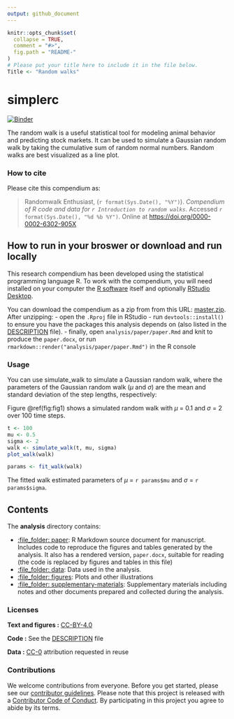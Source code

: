 ```yaml
---
output: github_document
---
```


<!-- README.md is generated from README.Rmd. Please edit that file -->

```r
knitr::opts_chunk$set(
  collapse = TRUE,
  comment = "#>",
  fig.path = "README-"
)
# Please put your title here to include it in the file below.
Title <- "Random walks"
```


# simplerc

[![Binder](https://mybinder.org/badge_logo.svg)](https://mybinder.org/v2/gh///master?urlpath=rstudio)

The random walk is a useful statistical tool for modeling animal behavior and predicting stock markets. It can be used to
simulate a Gaussian random walk by taking the cumulative sum of random normal numbers.
Random walks are best visualized as a line plot.

### How to cite

Please cite this compendium as:

> Randomwalk Enthusiast, (`r format(Sys.Date(), "%Y")`). _Compendium of R code and data for `r Introduction to random walks`_. Accessed `r format(Sys.Date(), "%d %b %Y")`. Online at <https://doi.org/0000-0002-6302-905X>


## How to run in your broswer or download and run locally

This research compendium has been developed using the statistical programming
language R. To work with the compendium, you will need
installed on your computer the [R software](https://cloud.r-project.org/)
itself and optionally [RStudio Desktop](https://rstudio.com/products/rstudio/download/).

You can download the compendium as a zip from from this URL:
[master.zip](/archive/master.zip). After unzipping:
- open the `.Rproj` file in RStudio
- run `devtools::install()` to ensure you have the packages this analysis depends on (also listed in the
[DESCRIPTION](/DESCRIPTION) file).
- finally, open `analysis/paper/paper.Rmd` and knit to produce the `paper.docx`, or run `rmarkdown::render("analysis/paper/paper.Rmd")` in the R console


### Usage
You can use simulate_walk to simulate a Gaussian random walk, where the parameters of the Gaussian random walk ($\mu$ and $\sigma$) are the mean and standard deviation of the step lengths, respectively:

Figure \@ref(fig:fig1) shows a simulated random walk with $\mu$ = 0.1 and $\sigma$ = 2 over 100 time steps.

```r
t <- 100
mu <- 0.5
sigma <- 2
walk <- simulate_walk(t, mu, sigma)
plot_walk(walk)
```


```r
params <- fit_walk(walk)
```
The fitted walk estimated parameters of $\mu$ = `r params$mu` and $\sigma$ = `r params$sigma`.


## Contents

The **analysis** directory contains:

  - [:file\_folder: paper](/analysis/paper): R Markdown source document
    for manuscript. Includes code to reproduce the figures and tables
    generated by the analysis. It also has a rendered version,
    `paper.docx`, suitable for reading (the code is replaced by figures
    and tables in this file)
  - [:file\_folder: data](/analysis/data): Data used in the analysis.
  - [:file\_folder: figures](/analysis/figures): Plots and other
    illustrations
  - [:file\_folder:
    supplementary-materials](/analysis/supplementary-materials):
    Supplementary materials including notes and other documents
    prepared and collected during the analysis.



### Licenses

**Text and figures :**  [CC-BY-4.0](http://creativecommons.org/licenses/by/4.0/)

**Code :** See the [DESCRIPTION](DESCRIPTION) file

**Data :** [CC-0](http://creativecommons.org/publicdomain/zero/1.0/) attribution requested in reuse

### Contributions

We welcome contributions from everyone. Before you get started, please see our [contributor guidelines](CONTRIBUTING.md). Please note that this project is released with a [Contributor Code of Conduct](CONDUCT.md). By participating in this project you agree to abide by its terms.

